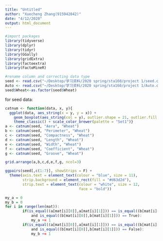 ```yaml
---
title: "Untitled"
author: "Xuecheng Zhang(915942842)"
date: "4/12/2020"
output: html_document
---
```


```r
#import packages
library(tidyverse)
library(dplyr)
library(tidyr)
library(GGally)
library(gridExtra)
library(factoextra)
library(FactoMineR)
```


```r
#rename column and correcting data type
seed <- read.csv("~/Desktop/学习资料/2020 spring/sta160/project 1/seed.csv")
Auto <- read.csv("~/Desktop/学习资料/2020 spring/sta160/project 1/Auto.csv")
seed$Wheat<-as.factor(seed$Wheat)
```

for seed data:

```r
catnum <- function(data, x, y){
  ggplot(data, aes_string(x = y, y = x)) +
    geom_boxplot(aes_string(col = y), outlier.shape = 21, outlier.fill = NULL, show.legend = F) +
    theme_classic() + scale_color_brewer(palette = "Set1")}
a <- catnum(seed, "Aera", "Wheat")
b <- catnum(seed, "Perimeter", "Wheat")
c <- catnum(seed, "Compactness", "Wheat")
d <- catnum(seed, "Length", "Wheat")
e <- catnum(seed, "Width", "Wheat")
f <- catnum(seed, "Coefficient", "Wheat")
g <- catnum(seed, "Groove", "Wheat")

grid.arrange(a,b,c,d,e,f,g, ncol=3)

```

```r
ggpairs(seed[,c(1:7)], showStrips = F) + 
  theme(axis.text = element_text(colour = "blue", size = 11),
        strip.background = element_rect(fill = "#d63d2d"),
        strip.text = element_text(colour = "white", size = 12,
                                  face = "bold"))
```


```r
my_a = 0
my_b = 0
for i in range(len(mat)):
        if(is_equal((a[mat[i][0]],a[mat[i][1]])) == is_equal((b[mat[i][0]],b[mat[i][1]])) 
            and is_equal((b[mat[i][0]],b[mat[i][1]])) == True):
            my_a += 1
        if(is_equal((a[mat[i][0]],a[mat[i][1]])) == is_equal((b[mat[i][0]],b[mat[i][1]])) 
            and is_equal((b[mat[i][0]],b[mat[i][1]])) == False):
            my_b += 1
```

